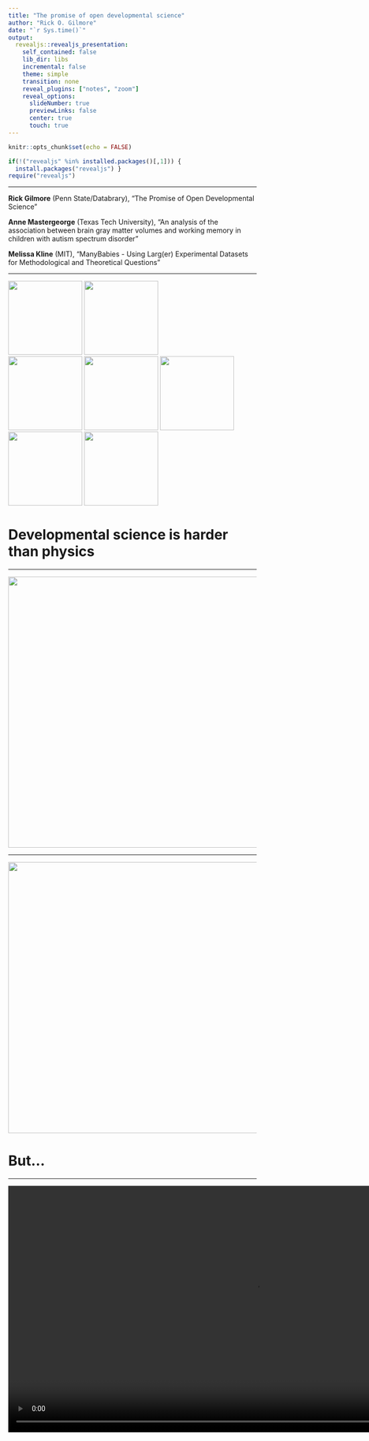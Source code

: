 ```yaml
---
title: "The promise of open developmental science"
author: "Rick O. Gilmore"
date: "`r Sys.time()`"
output:
  revealjs::revealjs_presentation:
    self_contained: false
    lib_dir: libs
    incremental: false
    theme: simple
    transition: none
    reveal_plugins: ["notes", "zoom"]
    reveal_options:
      slideNumber: true
      previewLinks: false
      center: true
      touch: true
---
```


```r
knitr::opts_chunk$set(echo = FALSE)

if(!("revealjs" %in% installed.packages()[,1])) {
  install.packages("revealjs") }
require("revealjs")
```

---

**Rick Gilmore** (Penn State/Databrary), "The Promise of Open Developmental Science"

**Anne Mastergeorge** (Texas Tech University), "An analysis of the association between brain gray matter volumes and working memory in children with autism spectrum disorder"

**Melissa Kline** (MIT), "ManyBabies - Using Larg(er) Experimental Datasets for Methodological and Theoretical Questions"

---

<img src="https://upload.wikimedia.org/wikipedia/commons/8/87/NSF_Logo.PNG" height=150px>
<img src="https://science.nichd.nih.gov/confluence/download/attachments/34472103/NICHD-vertical-2-color.png?version=1&modificationDate=1477410070000&api=v2" height=150px>
</br>
<img src="https://sloan.org/storage/app/media/Logos/Sloan-Logo-stacked-black-web.png" height=150px>
<img src="http://newsroom.unl.edu/announce/files/file77330.jpg" height=150px/>
<img src="https://www.unicef.org.hk/wp-content/uploads/2017/08/Logo-05_Lego-foundation_UNICEF_partnership.jpg" height=150px />
</br>
<img src="https://nationalpress.org/wp-content/uploads/2016/04/NIDA-logo-300x300.jpg" height=150px/>
<img src="http://bewellva.com/wp-content/uploads/2017/12/NIMH-Logo_14-e1510955490255.jpg" height=150px/>

# Developmental science is harder than physics

---

<img src="../img/psych-harder-1.jpg" height=550px/>

---

<img src="../img/psych-harder-2.jpg" height=550px/>

# But...

---

<video width="1000" data-autoplay>
  <source src="../mov/neurosynth-happy.mp4" type="video/mp4">
Your browser does not support the video tag.
</video>
</br>
<http://neurosynth.org>

---

<video width="900" data-autoplay>
  <source src="../mov/wordbank-vocabulary.mp4" type="video/mp4">
Your browser does not support the video tag.
</video>
</br>
<http://wordbank.stanford.edu>

---

<video height="600" controls data-autoplay>
  <source src="../mov/Construction.mp4" type="video/mp4">
Your browser does not support the video tag.
</video>

*Source*: Ori Ossmy (NYU)

---

<video width="900" data-autoplay>
  <source src="../mov/summarize_demog.mp4" type="video/mp4">
</video>
</br>
<http://github.com/PLAY-behaviorome/databraryapi>

---

<img src="https://nyu.databrary.org/slot/15068/-/asset/63850/download?inline=true" height=300px/>
</br>
<audio controls data-autoplay>
  <source src="https://nyu.databrary.org/slot/12213/0,15046/asset/46757/download?inline=true" type="audio/mpeg">
Your browser does not support the audio element.
</audio>
<audio controls>
  <source src="https://nyu.databrary.org/slot/12212/0,15046/asset/46748/download?inline=true" type="audio/mpeg">
Your browser does not support the audio element.
</audio>
</br>
</br>
Cole, P.M., Gilmore, R.O., Scherf, K.S. & Perez-Edgar, K. (2016). The Proximal Emotional Environment Project (PEEP). Databrary. http://doi.org/10.17910/B7.248

---

<video width="700" data-autoplay>
  <source src="https://nyu.databrary.org/slot/9809/1,17000/asset/11354/download?inline=true" type="video/mp4">
Your browser does not support the video tag.
</video>

Naigles, L. (2014). Children use syntax to learn verb meanings. Databrary. Retrieved October 4, 2018 from http://doi.org/10.17910/B7J01M.

---

<video width="900" controls data-autoplay>
  <source src="https://nyu.databrary.org/slot/14765/0,21000/asset/64898/download?inline=true" type="video/mp4">
Your browser does not support the video tag.
</video>

The PLAY Project Wiki: <https://dev1.ed-projects.nyu.edu/wikis/docuwiki/doku.php/landing>

---

<img src="../img/manybabies-prereg.jpg" height=550px/>

---

## Studies are ~~not~~ underpowered

<img src="../img/abide-i.jpg" height=250px/>
</br>
<img src="../img/abide-ii.jpg" height=250px/>

---

<a href="https://www.psychologicalscience.org/observer/becoming-a-cumulative-science">
<img src="../img/mischel-cumulative-science.jpg" height=550px/>
</a>

---

- Findings accumulate
- Theories are advanced, accepted, expanded, or *rejected*

---

<img src="../img/abide-study-findings.jpg" height=550px/>

# Remaining barriers

---

<img src="https://c1.staticflickr.com/9/8388/8508041553_9d6c95da49_b_d.jpg" height=550px/>

<!-- Who owns your data? -->

---

<video width="800" data-autoplay>
  <source src="../mov/how-unique.mp4" type="video/mp4">
Your browser does not support the video tag.
</video>
</br>

[Latonya Sweeney's Data Privacy Lab](https://aboutmyinfo.org/demogs/compute.php)

<!-- Reidentifiability often not hard -->

---

<video width="800" data-autoplay>
  <source src="../mov/stroop-data.mp4" type="video/mp4">
Your browser does not support the video tag.
</video>
</br>

<!-- Hard to find data you'd want to re-use -->

---

<img src="../img/chomsky_vs_skinner_tile_coaster.jpg" height=550px/>
<img src="../img/chomsky-o-skinner.jpg" height=550px/>

<!-- Restoring behavior to psychology alongside internal mental (and neural) states -->

---

<img src="../img/cognitive-atlas.jpg" height=550px/>

<http://www.cognitiveatlas.org/>

---

<img src="../img/psych-DS.jpg" height=550px/>

<https://github.com/mekline/psych-DS>

---

<img src="https://www.rd.com/wp-content/uploads/2017/02/01-How-Bad-is-it-to-Share-a-Toothbrush-159311405-ABykov-760x506.jpg" height=500px/>

---

> "*...psychologists tend to treat other peoples’ theories like toothbrushes; no self-respecting individual wants to use anyone else’s.*"

[(Mischel, 2009)](https://www.psychologicalscience.org/observer/becoming-a-cumulative-science)

---

> "*The toothbrush culture undermines the building of a genuinely cumulative science, encouraging more parallel play and solo game playing, rather than building on each other’s directly relevant best work.*"

[(Mischel, 2009)](https://www.psychologicalscience.org/observer/becoming-a-cumulative-science)

# Share not your toothbrush...

## But do share...

- Data
    - & analysis code/scripts (R, Python, SPSS, SAS, ...)
    - Rawest possible (trial-level, individual, ...)
- Displays (& code to generate)
- Protocols & procedures
    - Video as a gold standard
    
---

<div class="centered">
<a href="http://www.apa.org/science/about/psa/2017/10/video-data.aspx">
<img src="../img/video-as-data-doc.jpg" height=600px/>
</div>

---

<video width="800" controls data-autoplay>
  <source src="https://nyu.databrary.org/slot/9838/-/asset/9963/download?inline=true" type="video/mp4">
Your browser does not support the video tag.
</video>
</br>
Adolph, K. (2014). Excerpt Volume: Learning in the development of infant locomotion. Databrary. Retrieved October 5, 2018 from http://doi.org/10.17910/B7BC7T

<!-- Rich behavioral measures tell a rich story -->

---

<video width="800" controls data-autoplay>
  <source src="https://nyu.databrary.org/slot/21794/0,407508/asset/108263/download?inline=true" type="video/mp4">
Your browser does not support the video tag.
</video>

Soderstrom, M. & Klassen, K. (2017). ManyBabies 1: bll-umanitoba. Databrary. Retrieved October 4, 2018 from http://doi.org/10.17910/B7.445

## Where

- Data repository
    - [ICPSR](https://www.icpsr.umich.edu/), [Dataverse](http://dataverse.org), [OSF](https://osf.io), [Dryad](https://) (domain/measure general)
    - [Databrary](https://databrary.org) (behavioral science; video/audio ++)
    - [OpenNeuro](https://openneuro.org), [TalkBank](https://talkbank.org), [WordBank](http://wordbank.stanford.edu/) (measure-specific)
- Supplemental material with article
- Data paper (e.g. *Nature Scientific Data*)
- Institutional repository

---

<img src="../img/abide.jpg" height=550px/>

## With whom

- Public
- Researchers
- People you select & vet

## With whom

- *Public*
    - *Risks of reidentification?*
    - *Can you really anonymize?*
- **Researchers**
    - ICPSR, Databrary, & OpenNeuro
- ~~People you select & vet~~

## When 

- Soon after you collect it
- On manuscript submission
- On acceptance or publication
- End of grant
- ~~When I'm damn good and ready...~~

## How

<img src="https://upload.wikimedia.org/wikipedia/commons/thumb/a/aa/FAIR_data_principles.jpg/800px-FAIR_data_principles.jpg"/>

Wilkinson, M. D., Dumontier, M., Aalbersberg, I. J. J., Appleton, G., Axton, M., Baak, A., Blomberg, N., et al. (2016). The FAIR Guiding Principles for scientific data management and stewardship. Scientific data, 3, 160018. Retrieved from http://dx.doi.org/10.1038/sdata.2016.18

---

<video data-autoplay>
  <source src="../mov/databrary-spreadsheet.mp4" type="video/mp4">
Your browser does not support the video tag.
</video>

---

<video data-autoplay>
  <source src="../mov/databrary-search-hires.mp4" type="video/mp4">
Your browser does not support the video tag.
</video>

## Share ethically

- Ask permission to share (especially for sensitive, identifiable data)
    - [(Gilmore & Nilsonne, 2017)](https://osf.io/9d5hr/)
    - Use template language: [Databrary's](https://www.databrary.org/resources/templates/release-template.html)

---

<img src="../img/databrary-release.jpg"/>

<https://www.databrary.org/resources/guide/investigators/release/release-levels.html>

---

<video data-autoplay>
  <source src="https://www.databrary.org/video/example-video-1.mp4" type="video/mp4">
Your browser does not support the video tag.
</video>

<https://www.databrary.org/resources/guide/investigators/release/asking/examples.html>

---

- Don't promise to destroy data (but GDPR?)
- Don't unduly restrict future reuses

---

>"*the principles of human subject research require an analysis of both risks and benefits...such an analysis suggests that researchers may have a positive duty to share data in order to maximize the contribution that individual participants have made.*"

<small>([Brakewood & Poldack, 2013](http://dx.doi.org/10.1016/j.neuroimage.2013.02.040))</small>

## Share openly

- Without restriction on others' reuse
- Without *quid pro quo*, pre-approval, or requirement of co-authorship
- *With* expectation of ethical use **AND** proper citation

## Play & Learning Across a Year (PLAY) Project

<div class="centered">
<video width="700"data-autoplay>
  <source src="https://nyu.databrary.org/slot/27087/0,79000/asset/119877/download?inline=true" type="video/mp4">
Your browser does not support the video tag.
</video>

$n=900$ 12-, 18-, 24-mo-olds; $n=30$ sites

**Hiring Research Scientists (PhD/ABD):** <http://apply.interfolio.com/54828>

---

<img src="https://static01.nyt.com/images/2012/04/01/sunday-review/01GRAY/01GRAY-jumbo.jpg" height=550px/>

<!-- We don't have to have physics envy -->

---

<div class="centered">
<img src="http://cdn2.hubspot.net/hub/134568/file-1208368053-jpg/6-blind-men-hans.jpg" height=550px>
</div>

---

> "The advancement of detailed and diverse knowledge about the development of the world’s children is essential for improving the health and well-being of humanity. We regard scientific integrity, transparency, and openness as essential for the conduct of research and its application to practice and policy."

SRCD Task Force on Scientific Integrity and Openness

---

<div class="centered">
<img src="http://static.neatorama.com/images/2012-09/girl-hugging-elephant.jpg" height=550px>
</div>

---

<img src="https://cdn.shopify.com/s/files/1/0212/6252/products/Screen_Shot_2015-03-31_at_5.10.12_PM_large.png?v=1427892157" height=550px/>

---

<video width="800" loop data-autoplay>
  <source src="../mov/databrary-splash.mp4" type="video/mp4">
</video>

rogilmore@psu.edu

<https://gilmore-lab.github.io>

<https://gilmore-lab.github.io/DEVSEC-2018/promise-of-open-dev-sci/>

---

This talk was produced on `r Sys.time()` in [RStudio 1.1.453](http://rstudio.com) using R Markdown and the reveal.JS framework.
The code and materials used to generate the slides may be found at <https://github.com/gilmore-lab/DEVSEC-2018/promise-of-open-dev-sci/>. 
Information about the R Session that produced the slides is as follows:

---

```r
sessionInfo()
```

